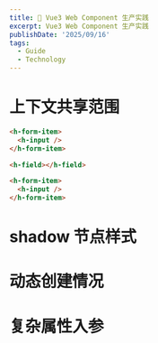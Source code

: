 ```yaml
---
title: 🚧 Vue3 Web Component 生产实践
excerpt: Vue3 Web Component 生产实践
publishDate: '2025/09/16'
tags:
  - Guide
  - Technology
---
```


# 上下文共享范围
```html title="app.vue"
<h-form-item>
  <h-input />
</h-form-item>
```

```html title="app.vue"
<h-field></h-field>
```
```html title="h-field.ce.vue"
<h-form-item>
  <h-input />
</h-form-item>
```

# shadow 节点样式

# 动态创建情况

# 复杂属性入参